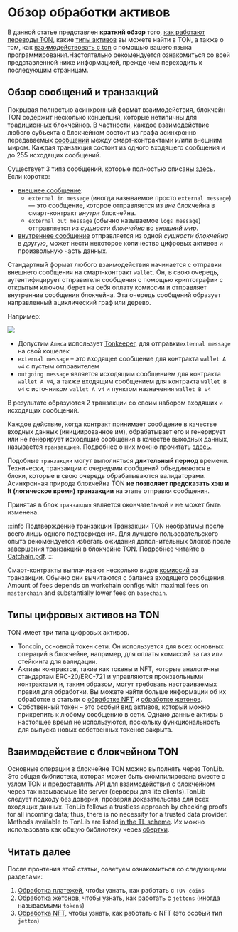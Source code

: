 

# Обзор обработки активов

В данной статье представлен **краткий обзор** того, [как работают переводы TON](/v3/documentation/dapps/assets/overview#overview-on-messages-and-transactions), какие [типы активов](/v3/documentation/dapps/assets/overview#digital-asset-types-on-ton) вы можете найти в TON, а также о том, как [взаимодействовать с ton](/v3/documentation/dapps/assets/overview#interaction-with-ton-blockchain) с помощью вашего языка программирования.Настоятельно рекомендуется ознакомиться со всей представленной ниже информацией, прежде чем переходить к последующим страницам.

## Обзор сообщений и транзакций

Покрывая полностью асинхронный формат взаимодействия, блокчейн TON содержит несколько концепций, которые нетипичны для традиционных блокчейнов. В частности, каждое взаимодействие любого субъекта с блокчейном состоит из графа асинхронно передаваемых [сообщений](/v3/documentation/smart-contracts/message-management/messages-and-transactions) между смарт-контрактами и/или внешним миром. Каждая транзакция состоит из одного входящего сообщения и до 255 исходящих сообщений.

Существует 3 типа сообщений, которые полностью описаны [здесь](/v3/documentation/smart-contracts/message-management/sending-messages#types-of-messages). Если коротко:

* [внешнее сообщение](/v3/documentation/smart-contracts/message-management/external-messages):
  * `external in message` (иногда называемое просто `external message`) — это сообщение, которое отправляется из *вне* блокчейна в смарт-контракт *внутри* блокчейна.
  * `external out message` (обычно называемое `logs message`) отправляется из *сущности блокчейна* во *внешний мир*.
* [внутреннее сообщение](/v3/documentation/smart-contracts/message-management/internal-messages) отправляется из одной *сущности блокчейна* в *другую*, может нести некоторое количество цифровых активов и произвольную часть данных.

Стандартный формат любого взаимодействия начинается с отправки внешнего сообщения на смарт-контракт `wallet`. Он, в свою очередь, аутентифицирует отправителя сообщения с помощью криптографии с открытым ключом, берет на себя оплату комиссии и отправляет внутренние сообщения блокчейна. Эта очередь сообщений образует направленный ациклический граф или дерево.

Например:

![](/img/docs/asset-processing/alicemsgDAG.svg)

* Допустим `Алиса` использует [Tonkeeper](https://tonkeeper.com/), для отправки`external message` на свой кошелек
* `external message` – это входящее сообщение для контракта `wallet A v4` с пустым отправителем
* `outgoing message` является исходящим сообщением для контракта `wallet A v4`, а также входящим сообщением для контракта `wallet B v4` с источником `wallet A v4` и пунктом назначения `wallet B v4`

В результате образуются 2 транзакции со своим набором входящих и исходящих сообщений.

Каждое действие, когда контракт принимает сообщение в качестве входных данных (инициированное им), обрабатывает его и генерирует или не генерирует исходящие сообщения в качестве выходных данных, называется `транзакцией`. Подробнее о них можно прочитать [здесь](/v3/documentation/smart-contracts/message-management/messages-and-transactions#what-is-a-transaction).

Подобные `транзакции` могут выполняться **длительный период** времени. Технически, транзакции с очередями сообщений объединяются в блоки, которые в свою очередь обрабатываются валидаторами. Асинхронная природа блокчейна TON **не позволяет предсказать хэш и lt (логическое время) транзакции** на этапе отправки сообщения.

Принятая в блок `транзакция` является окончательной и не может быть изменена.

:::info Подтверждение транзакции
Транзакции TON необратимы после всего лишь одного подтверждения. Для лучшего пользовательского опыта рекомендуется избегать ожидания дополнительных блоков после завершения транзакций в блокчейне TON. Подробнее читайте в [Catchain.pdf](https://docs.ton.org/catchain.pdf#page=3).
:::

Смарт-контракты выплачивают несколько видов [комиссий](/v3/documentation/smart-contracts/transaction-fees/fees) за транзакции. Обычно они вычитаются с баланса входящего сообщения. Amount of fees depends on workchain configs with maximal fees on `masterchain` and substantially lower fees on `basechain`.

## Типы цифровых активов на TON

TON имеет три типа цифровых активов.

* Toncoin, основной токен сети. Он используется для всех основных операций в блокчейне, например, для оплаты комиссий за газ или стейкинга для валидации.
* Активы контрактов, такие как токены и NFT, которые аналогичны стандартам ERC-20/ERC-721 и управляются произвольными контрактами и, таким образом, могут требовать настраиваемых правил для обработки. Вы можете найти больше информации об их обработке в статьях о [обработке NFT](/v3/guidelines/dapps/asset-processing/nft-processing/nfts) и [обработке жетонов](/v3/guidelines/dapps/asset-processing/jettons).
* Собственный токен – это особый вид активов, который можно прикрепить к любому сообщению в сети. Однако данные активы в настоящее время не используются, поскольку функциональность для выпуска новых собственных токенов закрыта.

## Взаимодействие с блокчейном TON

Основные операции в блокчейне TON можно выполнять через TonLib. Это общая библиотека, которая может быть скомпилирована вместе с узлом TON и предоставлять API для взаимодействия с блокчейном через так называемые lite server (серверы для lite clients).TonLib следует подходу без доверия, проверяя доказательства для всех входящих данных. TonLib follows a trustless approach by checking proofs for all incoming data; thus, there is no necessity for a trusted data provider. Methods available to TonLib are listed [in the TL scheme](https://github.com/ton-blockchain/ton/blob/master/tl/generate/scheme/tonlib_api.tl#L234). Их можно использовать как общую библиотеку через [обертки](/v3/guidelines/dapps/asset-processing/payments-processing/#sdks).

## Читать далее

После прочтения этой статьи, советуем ознакомиться со следующими разделами:

1. [Обработка платежей](/v3/guidelines/dapps/asset-processing/payments-processing), чтобы узнать, как работать с `TON coins`
2. [Обработка жетонов](/v3/guidelines/dapps/asset-processing/jettons), чтобы узнать, как работать с `jettons` (иногда называемыми `tokens`)
3. [Обработка NFT](/v3/guidelines/dapps/asset-processing/nft-processing/nfts), чтобы узнать, как работать с NFT (это особый тип  `jetton`)

<Feedback />
